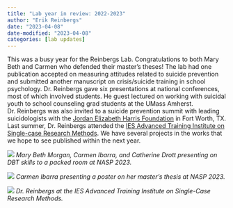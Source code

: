 ```yaml
---
title: "Lab year in review: 2022-2023"
author: "Erik Reinbergs"
date: "2023-04-08"
date-modified: "2023-04-08"
categories: [lab updates]
---
```


This was a busy year for the Reinbergs Lab. Congratulations to both Mary Beth and Carmen who defended their master's theses! The lab had one publication accepted on measuring attitudes related to suicide prevention and submitted another manuscript on crisis/suicide training in school psychology. Dr. Reinbergs gave six presentations at national conferences, most of which involved students. He guest lectured on working with suicidal youth to school counseling grad students at the UMass Amherst. Dr. Reinbergs was also invited to a suicide prevention summit with leading suicidologists with the [Jordan Elizabeth Harris Foundation](https://jordanharrisfoundation.org/?ref=ereinbergs.ghost.io) in Fort Worth, TX. Last summer, Dr. Reinbergs attended the [IES Advanced Training Institute on Single-case Research Methods](https://singlecaseinstitute.uoregon.edu/?ref=ereinbergs.ghost.io). We have several projects in the works that we hope to see published within the next year.

![](/files/nasp2023-group.jpeg) *Mary Beth Morgan, Carmen Ibarra, and Catherine Drott presenting on DBT skills to a packed room at NASP 2023.*

![](/files/nasp2023-carmen.jpeg) *Carmen Ibarra presenting a poster on her master's thesis at NASP 2023.*

![](/files/scrd-group.jpeg) *Dr. Reinbergs at the IES Advanced Training Institute on Single-Case Research Methods.*
